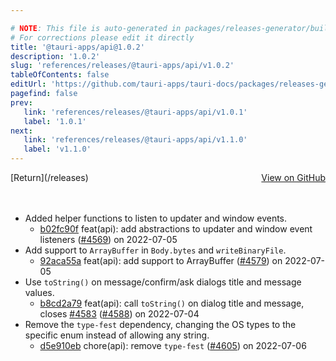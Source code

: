 ```yaml
---

# NOTE: This file is auto-generated in packages/releases-generator/build.ts
# For corrections please edit it directly
title: '@tauri-apps/api@1.0.2'
description: '1.0.2'
slug: 'references/releases/@tauri-apps/api/v1.0.2'
tableOfContents: false
editUrl: 'https://github.com/tauri-apps/tauri-docs/packages/releases-generator/build.ts'
pagefind: false
prev:
   link: 'references/releases/@tauri-apps/api/v1.0.1'
   label: '1.0.1'
next:
   link: 'references/releases/@tauri-apps/api/v1.1.0'
   label: 'v1.1.0'
---
```


			

<ReleaseSidebar slug="references/releases/@tauri-apps/api"  packageName="@tauri-apps/api" />

<div style="margin-bottom:3rem; display: flex; justify-content: space-between; align-items: center"><span>[Return](/releases)</span><span><a href="https://github.com/tauri-apps/tauri/releases/tag/@tauri-apps/api-v1.0.2">View on GitHub</a></span></div>

- Added helper functions to listen to updater and window events.
  - [b02fc90f](https://www.github.com/tauri-apps/tauri/commit/b02fc90f450ff9e9d8a35ee55dc1beced4957869) feat(api): add abstractions to updater and window event listeners ([#4569](https://www.github.com/tauri-apps/tauri/pull/4569)) on 2022-07-05
- Add support to `ArrayBuffer` in `Body.bytes` and `writeBinaryFile`.
  - [92aca55a](https://www.github.com/tauri-apps/tauri/commit/92aca55a6f1f899d5c0c3a6aae9ac9cb0a7e9a86) feat(api): add support to ArrayBuffer ([#4579](https://www.github.com/tauri-apps/tauri/pull/4579)) on 2022-07-05
- Use `toString()` on message/confirm/ask dialogs title and message values.
  - [b8cd2a79](https://www.github.com/tauri-apps/tauri/commit/b8cd2a7993cd2aa5b71b30c545b3307245d254bf) feat(api): call `toString()` on dialog title and message, closes [#4583](https://www.github.com/tauri-apps/tauri/pull/4583) ([#4588](https://www.github.com/tauri-apps/tauri/pull/4588)) on 2022-07-04
- Remove the `type-fest` dependency, changing the OS types to the specific enum instead of allowing any string.
  - [d5e910eb](https://www.github.com/tauri-apps/tauri/commit/d5e910ebcc6c8d7f055ab0691286722b140ffcd4) chore(api): remove `type-fest` ([#4605](https://www.github.com/tauri-apps/tauri/pull/4605)) on 2022-07-06

